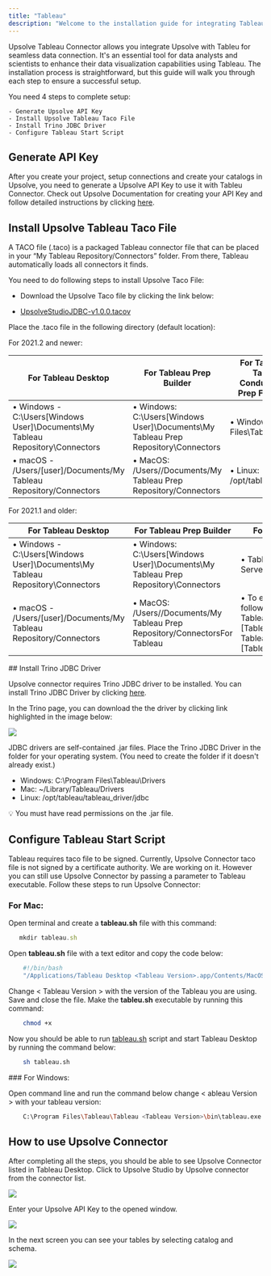 ```yaml
---
title: "Tableau"
description: "Welcome to the installation guide for integrating Tableau with Upsolve. As a leading data platform, Upsolve provides seamless integration with various business intelligence and data visualization platforms, including Tableau. This document will guide you through the step-by-step process to set up this integration, enabling you to unlock the full potential of your data. Please follow each step carefully to ensure a successful setup."
---
```


Upsolve Tableau Connector allows you integrate Upsolve with Tableu for seamless data connection. It's an essential tool for data analysts and scientists to enhance their data visualization capabilities using Tableau. The installation process is straightforward, but this guide will walk you through each step to ensure a successful setup.

You need 4 steps to complete setup:

    - Generate Upsolve API Key
    - Install Upsolve Tableau Taco File
    - Install Trino JDBC Driver
    - Configure Tableau Start Script

## Generate API Key

After you create your project, setup connections and create your catalogs in Upsolve, you need to generate a Upsolve API Key to use it with Tableu Connector. Check out Upsolve Documentation for creating your API Key and follow detailed instructions by clicking [here](https://docs.upsolve.com/how-to-guides/how-to-generate-api-keys).

## Install Upsolve Tableau Taco File

A TACO file (.taco) is a packaged Tableau connector file that can be placed in your “My Tableau Repository/Connectors” folder. From there, Tableau automatically loads all connectors it finds.

You need to do following steps to install Upsolve Taco File:

- Download the Upsolve Taco file by clicking the link below:

- [UpsolveStudioJDBC-v1.0.0.tacov](https://cdn.peaka.com/files/UpsolveStudioJDBC-v1.0.0.taco)

Place the .taco file in the following directory (default location):

For 2021.2 and newer:

| For Tableau Desktop                                                            | **For Tableau Prep Builder**                                                       | For Tableau Server, Tableau Prep Conductor, Tableau Prep Flow Authoring |
| ------------------------------------------------------------------------------ | ---------------------------------------------------------------------------------- | ----------------------------------------------------------------------- |
| • Windows - C:\Users\[Windows User]\Documents\My Tableau Repository\Connectors | • Windows: C:\Users\[Windows User]\Documents\My Tableau Prep Repository\Connectors | • Windows: C:\Program Files\Tableau\Connectors                          |
| • macOS - /Users/[user]/Documents/My Tableau Repository/Connectors             | • MacOS: /Users//Documents/My Tableau Prep Repository/Connectors                   | • Linux: /opt/tableau/connectors                                        |

For 2021.1 and older:

| For Tableau Desktop                                                            | **For Tableau Prep Builder**                                                       | For Tableau Server, Tableau Prep Conductor, Tableau Prep Flow Authoring                                                                                                                                                                                                                                                       |
| ------------------------------------------------------------------------------ | ---------------------------------------------------------------------------------- | ----------------------------------------------------------------------------------------------------------------------------------------------------------------------------------------------------------------------------------------------------------------------------------------------------------------------------- |
| • Windows - C:\Users\[Windows User]\Documents\My Tableau Repository\Connectors | • Windows: C:\Users\[Windows User]\Documents\My Tableau Prep Repository\Connectors | • Tableau Server: [Tableau_Server_Installation_Directory]/data/tabsvc/vizqlserver/Connectors                                                                                                                                                                                                                                  |
| • macOS - /Users/[user]/Documents/My Tableau Repository/Connectors             | • MacOS: /Users//Documents/My Tableau Prep Repository/ConnectorsFor Tableau        | • To enable your connector for Prep, you also need to add your taco to the following locations: <br/> Tableau Prep Conductor: [Tableau_Server_Installation_Directory]/data/tabsvc/flowprocessor/Connectors <br/> Tableau Prep Flow Authoring: [Tableau_Server_Installation_Directory]/data/tabsvc/flowqueryservice/Connectors |

## Install Trino JDBC Driver

Upsolve connector requires Trino JDBC driver to be installed. You can install Trino JDBC Driver by clicking [here](https://trino.io/docs/current/client/jdbc.html).

In the Trino page, you can download the the driver by clicking link highlighted in the image below:

<img src="https://cdn.peaka.com/bi-tools/tableau/tableau-1.png" />

JDBC drivers are self-contained .jar files. Place the Trino JDBC Driver in the folder for your operating system. (You need to create the folder if it doesn't already exist.)

- Windows: C:\Program Files\Tableau\Drivers
- Mac: ~/Library/Tableau/Drivers
- Linux: /opt/tableau/tableau_driver/jdbc

💡 You must have read permissions on the .jar file.

## Configure Tableau Start Script

Tableau requires taco file to be signed. Currently, Upsolve Connector taco file is not signed by a certificate authority. We are working on it. However you can still use Upsolve Connector by passing a parameter to Tableau executable. Follow these steps to run Upsolve Connector:

### For Mac:

Open terminal and create a **tableau.sh** file with this command:

```javascript
   mkdir tableau.sh
```

Open **tableau.sh** file with a text editor and copy the code below:

```bash
    #!/bin/bash
    "/Applications/Tableau Desktop <Tableau Version>.app/Contents/MacOS/Tableau" -DDisableVerifyConnectorPluginSignature=true
```

Change < Tableau Version > with the version of the Tableau you are using. Save and close the file. Make the **tableu.sh** executable by running this command:

```bash
    chmod +x
```

Now you should be able to run [tableau.sh](http://tableau.sh) script and start Tableau Desktop by running the command below:

```bash
    sh tableau.sh
```

### For Windows:

Open command line and run the command below change < ableau Version > with your tableau version:

```bash
    C:\Program Files\Tableau\Tableau <Tableau Version>\bin\tableau.exe -DDisableVerifyConnectorPluginSignature=true
```

## How to use Upsolve Connector

After completing all the steps, you should be able to see Upsolve Connector listed in Tableau Desktop. Click to Upsolve Studio by Upsolve connector from the connector list.

<img src="https://cdn.peaka.com/bi-tools/tableau/tableau-2.png" />

Enter your Upsolve API Key to the opened window.

<img src="https://cdn.peaka.com/bi-tools/tableau/tableau-3.png" />

In the next screen you can see your tables by selecting catalog and schema.

<img src="https://cdn.peaka.com/bi-tools/tableau/tableau-4.png" />
